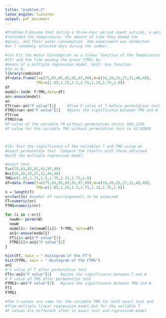 ---
title: "prpblem-3"
latex_engine: lualatex
output: pdf_document
---



```{r}
#Problem-3:Assume that during a three-hour period spent outside, a person
#recorded the temperature, the amount of time they mowed the
#grass, and their water consumption. The experiment was conducted
#on 7 randomly selected days during the summer. 

#(a) Fit the Water Consumption as a linear function of the Temperature
#(T) and the Time mowing the grass (TMG) by
#means of a multiple regression model. Hint: Use function
#lm in R.
library(combinat)
df=data.frame(T=c(75,83,85,85,92,97,99),W=c(16,20,25,27,32,48,48),
              TMG=c(1.85,1.25,1.5,1.75,1.15,1.75,1.6))
df                                                                         
model<-lm(W~ T+TMG,data=df)
an<-anova(model)
an
FTtrue<-an$"F value"[1]     #True F value of T before permutation test 
FTMGtrue<-an$"F value"[2]   #gives the significance between TMG and W
FTtrue
FTMGtrue
#F-value of the variable TR without permutation testis 584.3158
#F-value for the variable TMG without permutation test is 42.02869



#(b) Test the significance of the variables T and TMG using an
#exact permutation test. Compare the results with those obtained
#with the multiple regression model.

#exact test
T=c(75,83,85,85,92,97,99)
W=c(16,20,25,27,32,48,48)
TMG=c(1.85,1.25,1.5,1.75,1.15,1.75,1.6)
df=data.frame(T=c(75,83,85,85,92,97,99),W=c(16,20,25,27,32,48,48),
              TMG=c(1.85,1.25,1.5,1.75,1.15,1.75,1.6))
n = length(T)
nr=fact(n) #number of rearrangements to be examined  
FT=numeric(nr)
FTMG=numeric(nr)

for (i in 1:nr){
  newW<- permn(W)
  newW
  model1<- lm(newW[[i]]~ T+TMG, data=df) 
  an1<-anova(model1)
  FT[i]<-an1$"F value"[1] 
  FTMG[i]<-an1$"F value"[2]
}

hist(FT, main = " Histogram of the FT")
hist(FTMG, main = " Histogram of the FTMG")
an1
# F value of T after permutation test
FT1<-an1$"F value"[1]    #gives the significance between T and W
# F value of TMG after permutation test
FTMG1<-an$"F value"[2]   #gives the significance between TMG and W
FT1
FTMG1

#the f-values are same for the variable TMG for both exact test and 
#from multiple linear regression model,but for the variable T
#F values are different after in exact test and regressiom model
```

